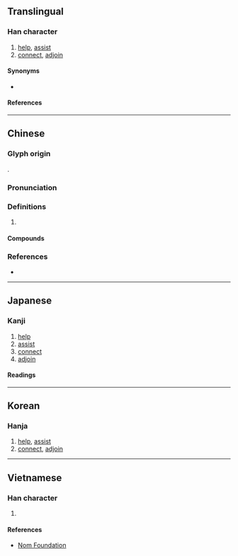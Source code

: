 {{also|毘}}
{{character info/new}}
==Translingual==

===Han character===
{{Han char|rn=81|rad=比|as=05|sn=9|four=61010|canj=WPP|ids=⿰田比}}

# [[help]], [[assist]]
# [[connect]], [[adjoin]]

====Synonyms====
* {{l|mul|毘}}

====References====
{{Han ref|kx=0591.060|dkj=16752|dj=0983.070|hdz=21417.080|uh=6BD7}}

----

==Chinese==
{{zh-forms|alt=毘}}

===Glyph origin===
{{Han etym}}
{{Han compound|囟|比|ls=psc|c1=s|c2=p}}.

===Pronunciation===
{{zh-pron
|m=pí
|c=pei4,bei2
|mn=pî/tw:pí
|mc=y
|oc=y
|cat=
}}

===Definitions===
{{zh-hanzi}}

# {{rfdef|zh}}

====Compounds====
{{zh-der|夸毗|毗佐|毗倚|毗婆尸佛|毗尼日用|毗益|毗盧遮那|毗舍婆佛|毗連|毗鄰|毗陵|茶毗|荼毗|阿毗曇|阿毗達磨|迦毗羅衛}}

===References===
* {{R:yue:Hanzi}}

----

==Japanese==

===Kanji===
{{ja-kanji|grade=|rs=比05}}

# [[help]]
# [[assist]]
# [[connect]]
# [[adjoin]]

====Readings====
{{ja-readings
|on=ひ, び
|kun=たすける
}}

----

==Korean==

===Hanja===
{{ko-hanja|비}}

# [[help]], [[assist]]
# [[connect]], [[adjoin]]

----

==Vietnamese==

===Han character===
{{vi-readings|rs=比05|reading=tì}}

# {{defn|lang=vi|sort=比05}}

====References====
* [http://nomfoundation.org/common/nom_details.php?codepoint=6bd7 Nom Foundation]